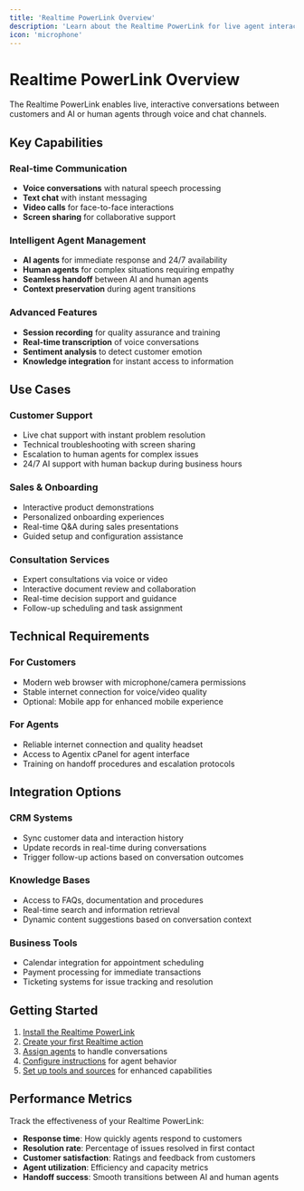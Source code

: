 ```yaml
---
title: 'Realtime PowerLink Overview'
description: 'Learn about the Realtime PowerLink for live agent interactions'
icon: 'microphone'
---
```


# Realtime PowerLink Overview

The Realtime PowerLink enables live, interactive conversations between customers and AI or human agents through voice and chat channels.

## Key Capabilities

### Real-time Communication
- **Voice conversations** with natural speech processing
- **Text chat** with instant messaging
- **Video calls** for face-to-face interactions
- **Screen sharing** for collaborative support

### Intelligent Agent Management
- **AI agents** for immediate response and 24/7 availability
- **Human agents** for complex situations requiring empathy
- **Seamless handoff** between AI and human agents
- **Context preservation** during agent transitions

### Advanced Features
- **Session recording** for quality assurance and training
- **Real-time transcription** of voice conversations
- **Sentiment analysis** to detect customer emotion
- **Knowledge integration** for instant access to information

## Use Cases

### Customer Support
- Live chat support with instant problem resolution
- Technical troubleshooting with screen sharing
- Escalation to human agents for complex issues
- 24/7 AI support with human backup during business hours

### Sales & Onboarding
- Interactive product demonstrations
- Personalized onboarding experiences
- Real-time Q&A during sales presentations
- Guided setup and configuration assistance

### Consultation Services
- Expert consultations via voice or video
- Interactive document review and collaboration
- Real-time decision support and guidance
- Follow-up scheduling and task assignment

## Technical Requirements

### For Customers
- Modern web browser with microphone/camera permissions
- Stable internet connection for voice/video quality
- Optional: Mobile app for enhanced mobile experience

### For Agents
- Reliable internet connection and quality headset
- Access to Agentix cPanel for agent interface
- Training on handoff procedures and escalation protocols

## Integration Options

### CRM Systems
- Sync customer data and interaction history
- Update records in real-time during conversations
- Trigger follow-up actions based on conversation outcomes

### Knowledge Bases
- Access to FAQs, documentation and procedures
- Real-time search and information retrieval
- Dynamic content suggestions based on conversation context

### Business Tools
- Calendar integration for appointment scheduling
- Payment processing for immediate transactions
- Ticketing systems for issue tracking and resolution

## Getting Started

1. [Install the Realtime PowerLink](/user-guide/powerlinks/install-powerlink)
2. [Create your first Realtime action](/user-guide/powerlinks/realtime/create-action)
3. [Assign agents](/user-guide/powerlinks/realtime/assign-agent) to handle conversations
4. [Configure instructions](/user-guide/powerlinks/realtime/instructions) for agent behavior
5. [Set up tools and sources](/user-guide/powerlinks/realtime/sources) for enhanced capabilities

## Performance Metrics

Track the effectiveness of your Realtime PowerLink:
- **Response time**: How quickly agents respond to customers
- **Resolution rate**: Percentage of issues resolved in first contact
- **Customer satisfaction**: Ratings and feedback from customers
- **Agent utilization**: Efficiency and capacity metrics
- **Handoff success**: Smooth transitions between AI and human agents
